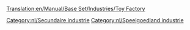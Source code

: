 [[Translation:en/Manual/Base Set/Industries/Toy Factory]]

{{nl/Industrieën|image=en/ToyFactory.png
|name=Speelgoedfabriek
|climates=[[nl/Manual/Klimaat#Speelgoedland|Speelgoedland]]
|accepts=[[nl/Manual/Base Set/Cargos/Plastic|Plastic]], [[nl/Manual/Base Set/Cargos/Batterijen|Batterijen]]
|produces=[[nl/Manual/Base Set/Cargos/Speelgoed|Speelgoed]]
|notes=Niet aanwezig in andere [[nl/Manual/Klimaat|klimaten]].
}}

{{nl/Navbox Industrieën}}
[[Category:nl/Secundaire industrie]]
[[Category:nl/Speelgoedland industrie]]